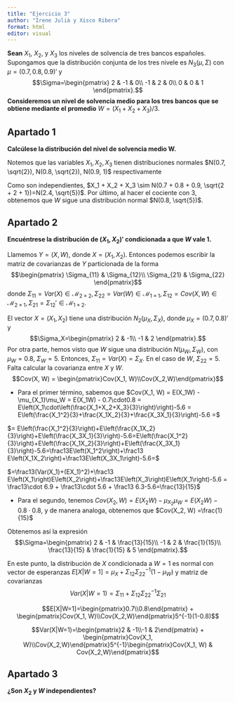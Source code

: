 ```yaml
---
title: "Ejercicio 3"
author: "Irene Julià y Xisco Ribera"
format: html
editor: visual
---
```


**Sean** $X_1$, $X_2$, y $X_3$ los niveles de solvencia de tres bancos españoles. Supongamos que la distribución conjunta de los tres nivele es $N_3(\mu, \Sigma)$ con $\mu=(0.7, 0.8, 0.9)'$ y $$\Sigma=\begin{pmatrix}
2 & -1 & 0\\
-1 & 2 & 0\\
0 & 0 & 1
\end{pmatrix}.$$ **Consideremos un nivel de solvencia medio para los tres bancos que se obtiene mediante el promedio** $W=(X_1 + X_2 + X_3)/3$.

## Apartado 1

**Calcúlese la distribución del nivel de solvencia medio W.**

Notemos que las variables $X_1, X_2, X_3$ tienen distribuciones normales $N(0.7, \sqrt{2}), N(0.8, \sqrt{2}), N(0.9, 1)$ respectivamente

Como son independientes, $X_1 + X_2 + X_3 \sim N(0.7 + 0.8 + 0.9, \sqrt{2 + 2 + 1})=N(2.4, \sqrt{5})$. Por último, al hacer el cociente con 3, obtenemos que $W$ sigue una distribución normal $N(0.8, \sqrt{5})$.


## Apartado 2

**Encuéntrese la distribución de $(X_1, X_2)'$ condicionada a que $W$ vale 1.**

Llamemos $Y=(X, W)$, donde $X=(X_1, X_2)$. Entonces podemos escribir la matriz de covarianzas de $Y$ particionada de la forma $$\begin{pmatrix}
\Sigma_{11} & \Sigma_{12}\\
\Sigma_{21} & \Sigma_{22}
\end{pmatrix}$$ donde $\Sigma_{11} = Var(X) \in \mathcal{M}_{2\times2}, \Sigma_{22}=Var(W)\in \mathcal{M}_{1\times1}, \Sigma_{12}=Cov(X, W) \in \mathcal{M}_{2\times1}, \Sigma_{21}=\Sigma_{12}'\in \mathcal{M}_{1\times2}$.

El vector $X=(X_1, X_2)$ tiene una distribución $N_2(\mu_X, \Sigma_X)$, donde $\mu_X=(0.7, 0.8)'$ y $$\Sigma_X=\begin{pmatrix}
2 & -1\\
-1 & 2
\end{pmatrix}.$$ Por otra parte, hemos visto que $W$ sigue una distribución $N(\mu_W, \Sigma_W)$, con $\mu_W=0.8$, $\Sigma_W=5$. Entonces, $\Sigma_{11} = Var(X) = \Sigma_X$. En el caso de $W$, $\Sigma_{22} = 5$. Falta calcular la covarianza entre $X$ y $W$. $$Cov(X, W) = \begin{pmatrix}Cov(X_1, W)\\Cov(X_2,W)\end{pmatrix}$$

- Para el primer término, sabemos que $Cov(X_1, W) = E(X_1W) - \mu_{X_1}\mu_W = E(X_1W) - 0.7\cdot0.8 = E\left(X_1\cdot\left(\frac{X_1+X_2+X_3}{3}\right)\right)-5.6 = E\left(\frac{X_1^2}{3}+\frac{X_1X_2}{3}+\frac{X_3X_1}{3}\right)-5.6 =$

$= E\left(\frac{X_1^2}{3}\right)+E\left(\frac{X_1X_2}{3}\right)+E\left(\frac{X_3X_1}{3}\right)-5.6=E\left(\frac{X_1^2}{3}\right)+E\left(\frac{X_1X_2}{3}\right)+E\left(\frac{X_3X_1}{3}\right)-5.6=\frac13E\left(X_1^2\right)+\frac13 E\left(X_1X_2\right)+\frac13E\left(X_3X_1\right)-5.6=$

$=\frac13(Var(X_1)+(EX_1)^2)+\frac13 E\left(X_1\right)E\left(X_2\right)+\frac13E\left(X_3\right)E\left(X_1\right)-5.6 = \frac13\cdot 6.9 + \frac13\cdot 5.6 + \frac13 6.3-5.6=\frac{13}{15}$

- Para el segundo, tenemos $Cov(X_2, W) = E(X_2W) - \mu_{X_2}\mu_W = E(X_2W) - 0.8\cdot0.8$, y de manera analoga, obtenemos que $Cov(X_2, W) =\frac{1}{15}$

Obtenemos así la expresión $$\Sigma=\begin{pmatrix}
2 & -1 & \frac{13}{15}\\
-1 & 2 & \frac{1}{15}\\
\frac{13}{15} & \frac{1}{15} & 5
\end{pmatrix}.$$

En este punto, la distribución de $X$ condicionada a $W=1$ es normal con vector de esperanzas $E[X|W=1]=\mu_X + \Sigma_{12}\Sigma_{22}^{-1}(1-\mu_W)$ y matriz de covarianzas $$Var(X|W=1)=\Sigma_{11} + \Sigma_{12}\Sigma_{22}^{-1}\Sigma_{21}$$

$$E[X|W=1]=\begin{pmatrix}0.7\\0.8\end{pmatrix} + \begin{pmatrix}Cov(X_1, W)\\Cov(X_2,W)\end{pmatrix}5^{-1}(1-0.8)$$

$$Var(X|W=1)=\begin{pmatrix}2 & -1\\-1 & 2\end{pmatrix} + \begin{pmatrix}Cov(X_1, W)\\Cov(X_2,W)\end{pmatrix}5^{-1}\begin{pmatrix}Cov(X_1, W) & Cov(X_2,W)\end{pmatrix}$$


## Apartado 3

**¿Son $X_2$ y $W$ independientes?**
